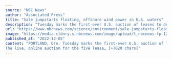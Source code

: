 ```yaml
---
source: "NBC News"
author: "Associated Press"
title: "Sale jumpstarts floating, offshore wind power in U.S. waters"
description: "Tuesday marks the first-ever U.S. auction of leases to develop commercial-scale floating wind farms, in the deep waters off the West Coast."
url: "https://www.nbcnews.com/science/environment/sale-jumpstarts-floating-offshore-wind-power-us-waters-rcna60230"
image: "https://media-cldnry.s-nbcnews.com/image/upload/t_nbcnews-fp-1200-630,f_auto,q_auto:best/rockcms/2022-12/221205-block-island-rhode-island-coast-wind-farm-turbines-ac-437p-a3c3bb.jpg"
published_at: "2022-12-05"
content: "PORTLAND, Ore. Tuesday marks the first-ever U.S. auction of leases to develop commercial-scale floating wind farms, in the deep waters off the West Coast.
The live, online auction for the five lease… [+7020 chars]"
---
```


